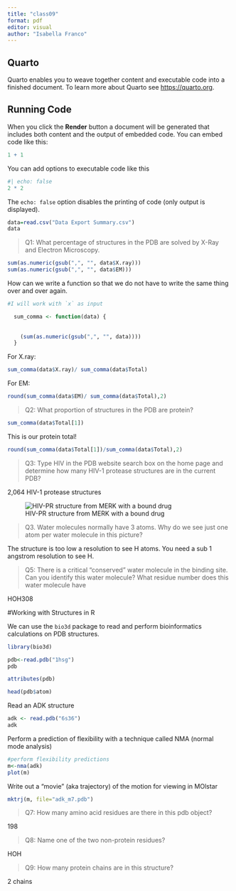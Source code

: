 ```yaml
---
title: "class09"
format: pdf
editor: visual
author: "Isabella Franco"
---
```


## Quarto

Quarto enables you to weave together content and executable code into a finished document. To learn more about Quarto see <https://quarto.org>.

## Running Code

When you click the **Render** button a document will be generated that includes both content and the output of embedded code. You can embed code like this:

```r
1 + 1
```

You can add options to executable code like this

```r
#| echo: false
2 * 2
```

The `echo: false` option disables the printing of code (only output is displayed).

```r
data=read.csv("Data Export Summary.csv")
data
```

> Q1: What percentage of structures in the PDB are solved by X-Ray and Electron Microscopy.

```r
sum(as.numeric(gsub(",", "", data$X.ray)))
sum(as.numeric(gsub(",", "", data$EM)))
```

How can we write a function so that we do not have to write the same thing over and over again.

```r
#I will work with `x` as input

  sum_comma <- function(data) {
  
  
    (sum(as.numeric(gsub(",", "", data))))
  }


```

For X.ray:

```r
sum_comma(data$X.ray)/ sum_comma(data$Total)
```

For EM:

```r
round(sum_comma(data$EM)/ sum_comma(data$Total),2)
```

> Q2: What proportion of structures in the PDB are protein?

```r
sum_comma(data$Total[1])
```

This is our protein total!

```r
round(sum_comma(data$Total[1])/sum_comma(data$Total),2)
```

> Q3: Type HIV in the PDB website search box on the home page and determine how many HIV-1 protease structures are in the current PDB?

2,064 HIV-1 protease structures

![HIV-PR structure from MERK with a bound drug](1HSG.png)

> Q3. Water molecules normally have 3 atoms. Why do we see just one atom per water molecule in this picture?

The structure is too low a resolution to see H atoms. You need a sub 1 angstrom resolution to see H.

> Q5: There is a critical “conserved” water molecule in the binding site. Can you identify this water molecule? What residue number does this water molecule have

HOH308

#Working with Structures in R

We can use the `bio3d` package to read and perform bioinformatics calculations on PDB structures.

```r
library(bio3d)

pdb<-read.pdb("1hsg")
pdb
```

```r
attributes(pdb)
```
```r
head(pdb$atom)
```

Read an ADK structure
```r
adk <- read.pdb("6s36")
adk
```

Perform a prediction of flexibility with a technique called NMA (normal mode analysis)

```r
#perform flexibility predictions
m<-nma(adk)
plot(m)
```

Write out a "movie" (aka trajectory) of the motion for viewing in MOlstar
```r
mktrj(m, file="adk_m7.pdb")
```

>Q7: How many amino acid residues are there in this pdb object? 
 
 198
 
>Q8: Name one of the two non-protein residues? 

HOH


>Q9: How many protein chains are in this structure? 

2 chains